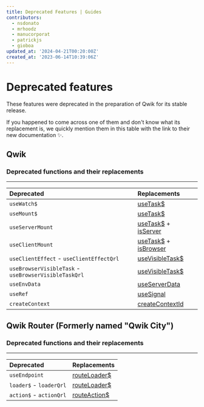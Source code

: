 ```yaml
---
title: Deprecated Features | Guides
contributors:
  - nsdonato
  - mrhoodz
  - manucorporat
  - patrickjs
  - gioboa
updated_at: '2024-04-21T00:20:00Z'
created_at: '2023-06-14T10:39:06Z'
---
```


# Deprecated features

These features were deprecated in the preparation of Qwik for its stable release.

If you happened to come across one of them and don't know what its replacement is, we quickly mention them in this table with the link to their new documentation ✨.

## Qwik

### Deprecated functions and their replacements

----

| Deprecated   | Replacements     |
| :-------- | :-------
| `useWatch$` | [useTask$](https://qwik.dev/docs/core/tasks/#usetask) |
| `useMount$` | [useTask$](https://qwik.dev/docs/core/tasks/#usetask) |
| `useServerMount` | [useTask$](https://qwik.dev/docs/core/tasks/#usetask) + [isServer](https://qwik.dev/docs/guides/qwik-nutshell/#isbrowser-&-isserver-conditionals)
| `useClientMount` | [useTask$](https://qwik.dev/docs/core/tasks/#usetask) + [isBrowser](https://qwik.dev/docs/guides/qwik-nutshell/#isbrowser-&-isserver-conditionals)
| `useClientEffect` - `useClientEffectQrl` | [useVisibleTask$](https://qwik.dev/docs/core/tasks/#usevisibletask) |
| `useBrowserVisibleTask` - `useBrowserVisibleTaskQrl` | [useVisibleTask$](https://qwik.dev/docs/core/tasks/#usevisibletask) |
| `useEnvData` | [useServerData](https://qwik.dev/api/qwik/#useserverdata) |
| `useRef` | [useSignal](https://qwik.dev/docs/core/state/#usesignal) |
| `createContext` | [createContextId](https://qwik.dev/docs/core/context/#createcontextid) |

## Qwik Router (Formerly named "Qwik City")

### Deprecated functions and their replacements
----

| Deprecated   | Replacements
| :-------- | :-------
| `useEndpoint ` | [routeLoader$](https://qwik.dev/docs/route-loader/#routeloader)
| `loader$` - `loaderQrl` | [routeLoader$](https://qwik.dev/docs/route-loader/#routeloader)
| `action$` - `actionQrl`  | [routeAction$](https://qwik.dev/docs/action/#routeaction)
